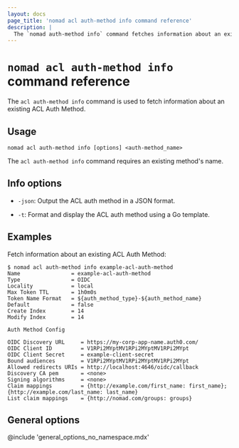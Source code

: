 ```yaml
---
layout: docs
page_title: 'nomad acl auth-method info command reference'
description: |
  The `nomad auth-method info` command fetches information about an existing access control list (ACL) authentication method. Review name, type, description, locality, time to live (TTL), token name format, and authentication method configuration.
---
```


# `nomad acl auth-method info` command reference

The `acl auth-method info` command is used to fetch information about an existing ACL Auth Method.

## Usage

```plaintext
nomad acl auth-method info [options] <auth-method_name>
```

The `acl auth-method info` command requires an existing method's name.

## Info options

- `-json`: Output the ACL auth method in a JSON format.

- `-t`: Format and display the ACL auth method using a Go template.

## Examples

Fetch information about an existing ACL Auth Method:

```shell-session
$ nomad acl auth-method info example-acl-auth-method
Name                = example-acl-auth-method
Type                = OIDC
Locality            = local
Max Token TTL       = 1h0m0s
Token Name Format   = ${auth_method_type}-${auth_method_name}
Default             = false
Create Index        = 14
Modify Index        = 14

Auth Method Config

OIDC Discovery URL     = https://my-corp-app-name.auth0.com/
OIDC Client ID         = V1RPi2MYptMV1RPi2MYptMV1RPi2MYpt
OIDC Client Secret     = example-client-secret
Bound audiences        = V1RPi2MYptMV1RPi2MYptMV1RPi2MYpt
Allowed redirects URIs = http://localhost:4646/oidc/callback
Discovery CA pem       = <none>
Signing algorithms     = <none>
Claim mappings         = {http://example.com/first_name: first_name}; {http://example.com/last_name: last_name}
List claim mappings    = {http://nomad.com/groups: groups}
```

## General options

@include 'general_options_no_namespace.mdx'
